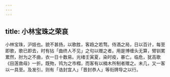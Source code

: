 ```yaml
---
---
---
```

title: 小林宝珠之荣哀
---



小林宝珠，沪妓也。貌不甚扬，以歌胜，客趋之若骛。侍酒之局，日以百计，每至即歌，歌已即去，时有拈「曲终人不见」之句以赠之者。用是博缠头无算，臂钏累累然，肘为之不曲，衣一日十数易。光绪壬寅夏，染时疫，暴亡。临危，犹高歌《目莲救母》一折。既歾，鸨为之市槥，而客有以楠木所制者赠之。未几，又一客以一具至。及发引，则有「诰封宜人」「晋封恭人」等衔牌导之以行。
